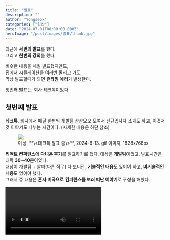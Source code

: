 ```yaml
---
title: "발표"
description: ""
author: "Yongseok"
categories: ["일상"]
date: "2024-07-01T00:00:00.000Z"
heroImage: "/post/images/발표/thumb.jpg"
---
```



최근에 **세번의 발표**를 했다.\
그리고 **한번의 강의**를 했다.

비슷한 내용을 세벌 발표했지만도,\
집에서 시뮬레이션을 여러번 돌리고 가도,\
막상 발표할때가 되면 **런타임 에러**가 발생한다.

첫번째 발표는, 회사 테크톡이었다. 

## 첫번째 발표

**테크톡**, 회사에서 매달 한번씩 개발팀 삼삼오오 모여서 신규입사자 소개도 하고, 이것저것 이야기도 나누는 시간이다. (자세한 내용은 하단 참조)
<LinkPreview src="https://brunch.co.kr/@rememberapp/215" />

<figure><img src="/post/images/발표/techtalk.gif" />
<figcaption>미상, **\<테크톡 발표 중\>**, 2024-6-13. gif 이미지, 1838x766px </figcaption>
</figure>

**리액트 컨퍼런스에 다녀온 후기**를 발표하기로 했다. 대상은 **개발팀**이었고, 발표시간은 대략 **30~40분**이었다.\
대상이 개발팀 + 알파(다른 직무) 다 보니깐, **기술적인 내용**도 있어야 하고, **비기술적인 내용**도 있어야 했다.\
그래서 주 내용은 **혼자 미국으로 컨퍼런스를 보러 떠난 이야기**로 구성을 해봤다. 

<Video src="/post/video/발표/ref_prop.mp4" caption="ref가 prop 으로 들어가게 된 것으로 환호성을 유도할 자신이 없었다. 현장에서는 제일 핫한 순간이었음." />

그런데\
그날 마침 같은 사무실로 이사온 앵커리어 개발팀분들도 함께 참석하게 되었다. 계획에는 없던 일인데...

발표를 하러 무대로 올라갔는데, 타운홀 때 처럼 사람들이 가득 차 있었다.

**주화입마** 상태에 빠져 자율주행모드가 되어버렸다.

30분만에 주파하고 내려왔다.

## 두번째 발표

두번째 발표는 웹파트내에서 돌아가면서 발표를 하고 있는데, 마침 차례가 왔다.\
이번에는, 저번에 못담은 이야기, **리액트 컴파일러**에 대해서 발표하기로 했다.

<Video src="/post/video/발표/웹팀_발표.m4v" control caption="장용석,<웹파트 발표>, 2024-6-28. keynote. 동영상 추출, 102.6MB " />

블로그에 써왔던 내용을 좀 더 축약해서 준비해봤다. **컴파일러 동작**의 개괄적인 내용, **한계**,\
컴파일러의 수혜를 누리기 위해 **지켜야하는 규칙**과, 타협되지 않고 암묵적으로 **강요되는 규칙들**.

**컴파일러**를 제대로 누리려면, [**리액트의 규칙**](https://react.dev/reference/rules)을 따라야 한다.\
개중에는, **'Components and Hooks must be pure'** 컴포넌트와 훅은 순수해야 한다는 규칙이 있다.\
순수함을 지키면 적절한 최적화의 **혜택**을 받지만, 그렇지 않으면, **최적화를 당한다.** 부작용을 내뱉던 순수하지 않은 함수는, **'순수한' 함수**로 가정되어 **최적화**가 되어버린다.
의도와는 **다른 동작**을 하게 되겠지만, 이것은 컴파일러의 사용과 함께 **암묵적으로 동의한 규칙**이기 때문에, **에러를 내뱉지 않는다.**

누군가는 타협을 보아야할 터인데, 어떻게 될까.\
컴파일러를 능력을 보았을때는 충분히 분석과정에서 적절한 **타협**을 보일 수 있을 것 같긴하다. 지켜보자.

**자바스크립트**라는 자유로운 언어위에 세워진 **리액트** 왕국, **The Rule of React**를 따르며, 성실한 시민이 될 것인가\
아니면, 체제에 얽매이지 않고, **자유로운 자**가 될 것인가.\
아니면 저 밖 **황무지**로 떠날 것인가.

## 세번째 발표

바로 그날 퇴근이후, 프론트엔드 개발자 밋업에서 발표를 했다.
<figure><img src="/post/images/발표/meetup.png" /></figure>

이번에는 적절히 앞의 두 발표를 합쳐서, 컨퍼런스 후기와 컴파일러에 대한 이야기를 했다.\
시간은 제일 짧았어서, 거의 랩을 하듯이 발표를 했다.\
세번째쯤 되니 조금은 수월하지 않을까 싶었는데, 아직도 **주화입마** 상태가 되어버린다.


도파민 때문일까? 낯을 많이 가리는 편인데, 요즘 용기내어 많이 도전을 해보고 있다. 여전히 쉽지는 않다.\
그치만 발산하는 생각들을 묶어두려면, 블로그가 되었던, 발표가 되었던, 무언가 찍어두고 가야할 목적지가 필요하다.\
나를 불편하게 하는 상황으로 밀어 넣어 보는 중이다. 

그리고, 한번의 강의를 했다.

## 강의

매 방학 초 마다, 대학교때 연합동아리에서 HTML, CSS 강의를 하고 있다.\
고정되어있는 건아닌데, 매번 연락이 와서 가고 있다. 아직 버벅거리는 강의지만, 그래도 가끔 도움이 되었다는 이야기를 들을때면, 기분이 좋다.
<figure><img src="/post/images/발표/insta.jpg" /></figure>

10기로 활동했었는데, 지금은 21기가 되었다. 반기마다 한번씩 하다보니 벌써, 10번째가 되었다.\
햇수로 따지면, 5년이 흘렀다.

<figure><img src="/post/images/발표/piro.jpg" />
<figcaption>사진첩에서 찾아봤다.</figcaption>
</figure>


## 이것저것...

어찌 알게 되었던 분이, 최근 웹 그래픽스 관련 세미나를 처음 열게 되어서 잠시 다녀왔다.
<figure><img src="/post/images/발표/graphics.jpg" /></figure>

엄청 자주 써먹진 않지만, 도대체 뭘까?하는 궁금증이 항상 있어서, 한번 참석해보았다.\
프론트의 영역에 가까운 느낌보단, 3D 쪽에서의 한 영역으로서 웹을 다루는 것 같았다. 그렇다보니 주로 3D 쪽 종사하시는 분들이 많았던 것 같다.


## 마치며

월수금 아침 10시 마다, 본가에 맞춰둔 로봇청소기가 돌아가고 있다.\
멀리 있지만, 잘 돌아가고 있는지 확인하곤 한다. 배터리가 다 떨어져 갈때 쯤이면 알아서 충전기로 돌아가서 충전을 한다.\
심지어 달려있는 물걸레도 더러워지면 알아서 빨고 말리고 다시 청소를 한다.
<figure><img src="/post/images/발표/thumb.jpg" />
<figcaption>센서 청소는 혼자 못하나 보다</figcaption>
</figure>

요 몇주 다른 템포로 보내보다보니, 조금은 많이 에너지를 썼다.\
내 템포에 내가 맞추지 못할 것 같은 느낌이 들어서, 불안하기도 하고 조금은 지쳐있기도 한 것 같다. 

집에서 엄마가 매번 말하던 말씀이 생각난다.

學問如逆水行舟 不進則退\
見小利 欲速則不達 見小利則大事不成

학문은 물을 거슬러 가는 배와 같다. 나아가지 않으면 물러간다.\
작은 이익을 보고서 서두르면 목적을 이루지 못하고, 작은 이익을 보고서 큰 일을 이루지 못한다.



여전히 마무리는 어떻게 지어야할지 모르겠다.

재밌는 일들을 많이 마주하도록 해보자.